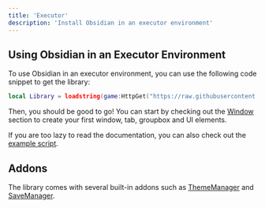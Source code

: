 ```yaml
---
title: 'Executor'
description: 'Install Obsidian in an executor environment'
---
```


## Using Obsidian in an Executor Environment
To use Obsidian in an executor environment, you can use the following code snippet to get the library:

```lua
local Library = loadstring(game:HttpGet("https://raw.githubusercontent.com/deividcomsono/Obsidian/refs/heads/main/Library.lua"))()
```

Then, you should be good to go! You can start by checking out the [Window](/obsidian/core/library#Window) section to create your first window, tab, groupbox and UI elements.

If you are too lazy to read the documentation, you can also check out the [example script](https://github.com/deividcomsono/Obsidian/blob/main/Example.lua).

## Addons
The library comes with several built-in addons such as [ThemeManager](/obsidian/core/addons/thememanager) and [SaveManager](/obsidian/core/addons/savemanager).
